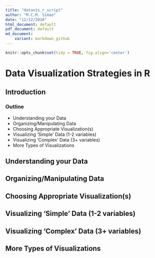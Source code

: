 ```yaml
---
title: "datavis_r_script"
author: "M.C.M. Simao"
date: "12/12/2016" 
html_document: default
pdf_document: default
md_document:
    variant: markdown_github
---
```


```r
knitr::opts_chunk$set(tidy = TRUE, fig.align='center')
```

# Data Visualization Strategies in R

## Introduction

### Outline
* Understanding your Data
* Organizing/Manipulating Data
* Choosing Appropriate Visualization(s)
* Visualizing 'Simple' Data (1-2 variables)
* Visualizing 'Complex' Data (3+ variables)
* More Types of Visualizations

## Understanding your Data

## Organizing/Manipulating Data

## Choosing Appropriate Visualization(s)

## Visualizing 'Simple' Data (1-2 variables)

## Visualizing 'Complex' Data (3+ variables)

## More Types of Visualizations